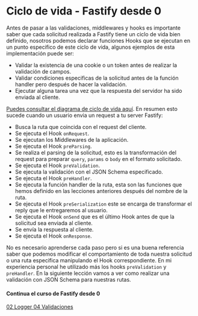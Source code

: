 
# Ciclo de vida - Fastify desde 0

Antes de pasar a las validaciones, middlewares y hooks es importante saber que cada solicitud realizada a Fastify
tiene un ciclo de vida bien definido, nosotros podemos declarar funciones Hooks que se ejecutan en un punto
especifico de este ciclo de vida, algunos ejemplos de esta implementación puede ser:

- Validar la existencia de una cookie o un token antes de realizar la validación de campos.
- Validar condiciones especificas de la solicitud antes de la función handler pero después de hacer la validación.
- Ejecutar alguna tarea una vez que la respuesta del servidor ha sido enviada al cliente.

[Puedes consultar el diagrama de ciclo de vida aquí](https://www.fastify.io/docs/v2.0.x/Lifecycle/). En resumen
esto sucede cuando un usuario envia un request a tu server Fastify:

- Busca la ruta que coincida con el request del cliente.
- Se ejecuta el Hook `onRequest`.
- Se ejecutan los Middlewares de la aplicación.
- Se ejecuta el Hook `preParsing`.
- Se realiza el parsing de la solicitud, esto es la transformación del request para preparar `query`, `params` o `body`
  en el formato solicitado.
- Se ejecuta el Hook `preValidation`.
- Se ejecuta la validación con el JSON Schema especificado.
- Se ejecuta el Hook `preHandler`.
- Se ejecuta la función handler de la ruta, esta son las funciones que hemos definido en las lecciones anteriores
  después del nombre de la ruta.
- Se ejecuta el Hook `preSerialization` este se encarga de transformar el reply que le entregaremos al usuario.
- Se ejecuta el Hook `onSend` que es el último Hook antes de que la solicitud sea enviada al cliente.
- Se envía la respuesta al cliente.
- Se ejecuta el Hook `onResponse`.

No es necesario aprenderse cada paso pero si es una buena referencia saber que podemos modificar el comportamiento
de toda nuestra solicitud o una ruta especifica manipulando el Hook correspondiente. En mi experiencia personal
he utilizado más los hooks `preValidation` y `preHandler`. En la siguiente lección vamos a ver como realizar una
validación con JSON Schema para nuestras rutas.

<div className="pt-6 pb-4">
  <h4 className="text-xl text-center font-semibold text-gray-800">
    Continua el curso de Fastify desde 0
  </h4>
  <div className="flex text-lg justify-between pt-2">
    <a
      className="text-blue-600 font-semibold"
      href="/cursos/curso-fastify-desde-0/fastify-02-logger"
    >
      <FontAwesomeIcon icon="chevron-left" /> 02 Logger
    </a>
    <a
      className="text-blue-600 font-semibold"
      href="/cursos/curso-fastify-desde-0/fastify-04-validaciones"
    >
      04 Validaciones <FontAwesomeIcon icon="chevron-right" />
    </a>
  </div>
</div>
